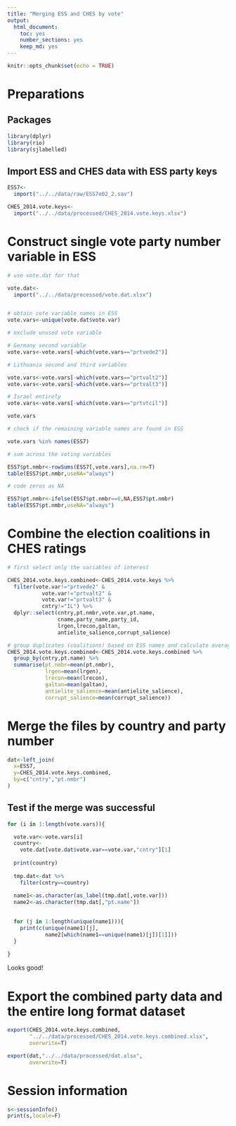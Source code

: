 ```yaml
---
title: "Merging ESS and CHES by vote"
output: 
  html_document: 
    toc: yes
    number_sections: yes
    keep_md: yes
---
```


```r
knitr::opts_chunk$set(echo = TRUE)
```

# Preparations

## Packages

```r
library(dplyr)
library(rio)
library(sjlabelled)
```

## Import ESS and CHES data with ESS party keys

```r
ESS7<-
  import("../../data/raw/ESS7e02_2.sav")

CHES_2014.vote.keys<-
  import("../../data/processed/CHES_2014.vote.keys.xlsx")
```

# Construct single vote party number variable in ESS

```r
# use vote.dat for that

vote.dat<-
  import("../../data/processed/vote.dat.xlsx")


# obtain cote variable names in ESS
vote.vars<-unique(vote.dat$vote.var)

# exclude unused vote variable

# Germany second variable
vote.vars<-vote.vars[-which(vote.vars=="prtvede2")]

# Lithuania second and third variables

vote.vars<-vote.vars[-which(vote.vars=="prtvalt2")]
vote.vars<-vote.vars[-which(vote.vars=="prtvalt3")]

# Israel entirely
vote.vars<-vote.vars[-which(vote.vars=="prtvtcil")]

vote.vars

# check if the remaining variable names are found in ESS

vote.vars %in% names(ESS7)

# sum across the voting variables

ESS7$pt.nmbr<-rowSums(ESS7[,vote.vars],na.rm=T)
table(ESS7$pt.nmbr,useNA="always")

# code zeros as NA

ESS7$pt.nmbr<-ifelse(ESS7$pt.nmbr==0,NA,ESS7$pt.nmbr)
table(ESS7$pt.nmbr,useNA="always")
```

# Combine the election coalitions in CHES ratings

```r
# first select only the variables of interest

CHES_2014.vote.keys.combined<-CHES_2014.vote.keys %>%
  filter(vote.var!="prtvede2" & 
           vote.var!="prtvalt2" & 
           vote.var!="prtvalt3" & 
           cntry!="IL") %>%
  dplyr::select(cntry,pt.nmbr,vote.var,pt.name,
                cname,party_name,party_id,
                lrgen,lrecon,galtan,
                antielite_salience,corrupt_salience)

# group duplicates (coalitions) based on ESS names and calculate averages
CHES_2014.vote.keys.combined<-CHES_2014.vote.keys.combined %>%
  group_by(cntry,pt.name) %>%
  summarise(pt.nmbr=mean(pt.nmbr),
            lrgen=mean(lrgen),
            lrecon=mean(lrecon),
            galtan=mean(galtan),
            antielite_salience=mean(antielite_salience),
            corrupt_salience=mean(corrupt_salience))

```

# Merge the files by country and party number

```r
dat<-left_join(
  x=ESS7,
  y=CHES_2014.vote.keys.combined,
  by=c("cntry","pt.nmbr")
)
```



## Test if the merge was successful

```r
for (i in 1:length(vote.vars)){

  vote.var<-vote.vars[i]
  country<-
    vote.dat[vote.dat$vote.var==vote.var,"cntry"][1]
  
  print(country)
  
  tmp.dat<-dat %>%
    filter(cntry==country)
  
  name1<-as.character(as_label(tmp.dat[,vote.var]))
  name2<-as.character(tmp.dat[,"pt.name"])

  
  for (j in 1:length(unique(name1))){
    print(c(unique(name1)[j],
            name2[which(name1==unique(name1)[j])[1]]))
  }
  
}
```

Looks good!

# Export the combined party data and the entire long format dataset

```r
export(CHES_2014.vote.keys.combined,
       "../../data/processed/CHES_2014.vote.keys.combined.xlsx",
       overwrite=T)

export(dat,"../../data/processed/dat.xlsx",
       overwrite=T)
```

# Session information

```r
s<-sessionInfo()
print(s,locale=F)
```
